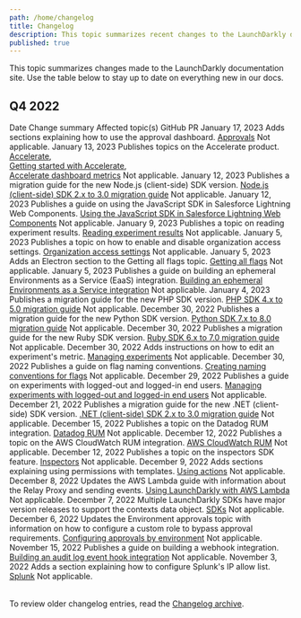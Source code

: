 ```yaml
---
path: /home/changelog
title: Changelog
description: This topic summarizes recent changes to the LaunchDarkly documentation.
published: true
---
```


This topic summarizes changes made to the LaunchDarkly documentation site. Use the table below to stay up to date on everything new in our docs.

## Q4 2022

<Table>
  <TableHeader>
    <TableHeadCell>Date</TableHeadCell>
    <TableHeadCell>Change summary</TableHeadCell>
    <TableHeadCell>Affected topic(s)</TableHeadCell>
    <TableHeadCell>GitHub PR</TableHeadCell>
  </TableHeader>
  <TableBody>
  <TableRow>
    <TableCell>January 17, 2023</TableCell>
    <TableCell>Adds sections explaining how to use the approval dashboard.</TableCell>
    <TableCell><a href="/home/feature-workflows/approvals">Approvals</a></TableCell>
    <TableCell>Not applicable.</TableCell>
  </TableRow>
  <TableRow>
    <TableCell>January 13, 2023</TableCell>
    <TableCell>Publishes topics on the Accelerate product.</TableCell>
    <TableCell><a href="/home/accelerate">Accelerate</a>,<br />
    <a href="/home/accelerate/get-started-accelerate">Getting started with Accelerate</a>,<br />
    <a href="/home/accelerate/accelerate-metrics">Accelerate dashboard metrics</a></TableCell>
    <TableCell>Not applicable.</TableCell>
  </TableRow>  
  <TableRow>
    <TableCell>January 12, 2023</TableCell>
    <TableCell>Publishes a migration guide for the new Node.js (client-side) SDK version.</TableCell>
    <TableCell><a href="/sdk/client-side/node-js/migration-2-to-3">Node.js (client-side) SDK 2.x to 3.0 migration guide</a></TableCell>
    <TableCell>Not applicable.</TableCell>
  </TableRow>
  <TableRow>
    <TableCell>January 12, 2023</TableCell>
    <TableCell>Publishes a guide on using the JavaScript SDK in Salesforce Lightning Web Components.</TableCell>
    <TableCell><a href="/guides/sdks/lightning-web-components">Using the JavaScript SDK in Salesforce Lightning Web Components</a></TableCell>
    <TableCell>Not applicable.</TableCell>
  </TableRow>
  <TableRow>
    <TableCell>January 9, 2023</TableCell>
    <TableCell>Publishes a topic on reading experiment results.</TableCell>
    <TableCell><a href="/home/analyzing-experiments/results">Reading experiment results</a></TableCell>
    <TableCell>Not applicable.</TableCell>
  </TableRow>
  <TableRow>
    <TableCell>January 5, 2023</TableCell>
    <TableCell>Publishes a topic on how to enable and disable organization access settings.</TableCell>
    <TableCell><a href="/home/account-security/organization-access-settings">Organization access settings</a></TableCell>
    <TableCell>Not applicable.</TableCell>
  </TableRow>
  <TableRow>
    <TableCell>January 5, 2023</TableCell>
    <TableCell>Adds an Electron section to the Getting all flags topic.</TableCell>
    <TableCell><a href="/sdk/features/all-flags">Getting all flags</a></TableCell>
    <TableCell>Not applicable.</TableCell>
  </TableRow>
  <TableRow>
    <TableCell>January 5, 2023</TableCell>
    <TableCell>Publishes a guide on building an ephemeral Environments as a Service (EaaS) integration.</TableCell>
    <TableCell><a href="/guides/integrations/build-eaas">Building an ephemeral Environments as a Service integration</a></TableCell>
    <TableCell>Not applicable.</TableCell>
  </TableRow>
  <TableRow>
    <TableCell>January 4, 2023</TableCell>
    <TableCell>Publishes a migration guide for the new PHP SDK version.</TableCell>
    <TableCell><a href="/sdk/server-side/php/migration-4-to-5">PHP SDK 4.x to 5.0 migration guide</a></TableCell>
    <TableCell>Not applicable.</TableCell>
  </TableRow>
  <TableRow>
    <TableCell>December 30, 2022</TableCell>
    <TableCell>Publishes a migration guide for the new Python SDK version.</TableCell>
    <TableCell><a href="/sdk/server-side/python/migration-7-to-8">Python SDK 7.x to 8.0 migration guide</a></TableCell>
    <TableCell>Not applicable.</TableCell>
  </TableRow>
  <TableRow>
    <TableCell>December 30, 2022</TableCell>
    <TableCell>Publishes a migration guide for the new Ruby SDK version.</TableCell>
    <TableCell><a href="/sdk/server-side/ruby/migration-6-to-7">Ruby SDK 6.x to 7.0 migration guide</a></TableCell>
    <TableCell>Not applicable.</TableCell>
  </TableRow>
  <TableRow>
    <TableCell>December 30, 2022</TableCell>
    <TableCell>Adds instructions on how to edit an experiment's metric.</TableCell>
    <TableCell><a href="/home/analyzing-experiments/managing">Managing experiments</a></TableCell>
    <TableCell>Not applicable.</TableCell>
  </TableRow>
  <TableRow>
    <TableCell>December 30, 2022</TableCell>
    <TableCell>Publishes a guide on flag naming conventions.</TableCell>
    <TableCell><a href="/guides/flags/flag-naming">Creating naming conventions for flags</a></TableCell>
    <TableCell>Not applicable.</TableCell>
  </TableRow>
  <TableRow>
    <TableCell>December 29, 2022</TableCell>
    <TableCell>Publishes a guide on experiments with logged-out and logged-in end users.</TableCell>
    <TableCell><a href="/guides/experimentation/logged-out-logged-in">Managing experiments with logged-out and logged-in end users</a></TableCell>
    <TableCell>Not applicable.</TableCell>
  </TableRow>
  <TableRow>
    <TableCell>December 21, 2022</TableCell>
    <TableCell>Publishes a migration guide for the new .NET (client-side) SDK version.</TableCell>
    <TableCell><a href="/sdk/client-side/dotnet/migration-2-to-3">.NET (client-side) SDK 2.x to 3.0 migration guide</a></TableCell>
    <TableCell>Not applicable.</TableCell>
  </TableRow>
  <TableRow>
    <TableCell>December 15, 2022</TableCell>
    <TableCell>Publishes a topic on the Datadog RUM integration.</TableCell>
    <TableCell><a href="/integrations/datadog/rum">Datadog RUM</a></TableCell>
    <TableCell>Not applicable.</TableCell>
  </TableRow>
  <TableRow>
    <TableCell>December 12, 2022</TableCell>
    <TableCell>Publishes a topic on the AWS CloudWatch RUM integration.</TableCell>
    <TableCell><a href="/integrations/aws-cloudwatch-rum">AWS CloudWatch RUM</a></TableCell>
    <TableCell>Not applicable.</TableCell>
  </TableRow>
  <TableRow>
    <TableCell>December 12, 2022</TableCell>
    <TableCell>Publishes a topic on the inspectors SDK feature.</TableCell>
    <TableCell><a href="/sdk/features/inspectors">Inspectors</a></TableCell>
    <TableCell>Not applicable.</TableCell>
  </TableRow>
  <TableRow>
    <TableCell>December 9, 2022</TableCell>
    <TableCell>Adds sections explaining using permissions with templates.</TableCell>
    <TableCell><a href="/home/members/role-actions">Using actions</a></TableCell>
    <TableCell>Not applicable.</TableCell>
  </TableRow>
  <TableRow>
    <TableCell>December 8, 2022</TableCell>
    <TableCell>Updates the AWS Lambda guide with information about the Relay Proxy and sending events.</TableCell>
    <TableCell><a href="/guides/infrastructure/aws-lambda">Using LaunchDarkly with AWS Lambda</a></TableCell>
    <TableCell>Not applicable.</TableCell>
  </TableRow>
  <TableRow>
    <TableCell>December 7, 2022</TableCell>
    <TableCell>Multiple LaunchDarkly SDKs have major version releases to support the contexts data object.</TableCell>
    <TableCell><a href="/sdk">SDKs</a></TableCell>
    <TableCell>Not applicable.</TableCell>
  </TableRow>
  <TableRow>
    <TableCell>December 6, 2022</TableCell>
    <TableCell>Updates the Environment approvals topic with information on how to configure a custom role to bypass approval requirements.</TableCell>
    <TableCell><a href="/home/feature-workflows/environment-approvals">Configuring approvals by environment</a></TableCell>
    <TableCell>Not applicable.</TableCell>
  </TableRow>
  <TableRow>
    <TableCell>November 15, 2022</TableCell>
    <TableCell>Publishes a guide on building a webhook integration.</TableCell>
    <TableCell><a href="/guides/integrations/build-audit-log-event-hook">Building an audit log event hook integration</a></TableCell>
    <TableCell>Not applicable.</TableCell>
  </TableRow>
  <TableRow>
    <TableCell>November 3, 2022</TableCell>
    <TableCell>Adds a section explaining how to configure Splunk's IP allow list.</TableCell>
    <TableCell><a href="/integrations/splunk">Splunk</a></TableCell>
    <TableCell>Not applicable.</TableCell>
  </TableRow>
  </TableBody>
</Table>

To review older changelog entries, read the [Changelog archive](/home/changelog/archive).
